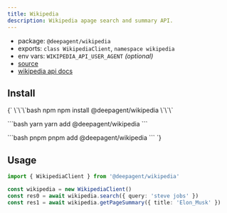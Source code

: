```yaml
---
title: Wikipedia
description: Wikipedia apage search and summary API.
---
```


- package: `@deepagent/wikipedia`
- exports: `class WikipediaClient`, `namespace wikipedia`
- env vars: `WIKIPEDIA_API_USER_AGENT` _(optional)_
- [source](https://github.com/amardeeplakshkar/deepagent/blob/main/packages/wikipedia/src/wikipedia-client.ts)
- [wikipedia api docs](https://www.mediawiki.org/wiki/API)

## Install

<PackageTabs>
{`
\`\`\`bash npm
npm install @deepagent/wikipedia
\`\`\`

\`\`\`bash yarn
yarn add @deepagent/wikipedia
\`\`\`

\`\`\`bash pnpm
pnpm add @deepagent/wikipedia
\`\`\`
`}
</PackageTabs>

## Usage

```ts
import { WikipediaClient } from '@deepagent/wikipedia'

const wikipedia = new WikipediaClient()
const res0 = await wikipedia.search({ query: 'steve jobs' })
const res1 = await wikipedia.getPageSummary({ title: 'Elon_Musk' })
```
